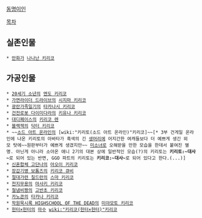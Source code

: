 [[동명이인]]

[[목차]]

== 실존인물 ==
 * [[만화가]] [[나나난 키리코]]

== 가공인물 ==
 * [[20세기 소년]]의 [[엔도 키리코]]
 * [[가면라이더 드라이브]]의 [[시지마 키리코]] 
 * [[광란가족일기]]의 [[타카나시 키리코]]
 * [[건전로봇 다이미다라]]의 [[키유나 키리코]]
 * [[대디페이스]]의 [[키리코 렌]]
 * [[블랙잭]]의 [[닥터 키리코]]
 * ~~[[소드 아트 온라인]]의 [wiki:"키리토(소드 아트 온라인)"키리코]~~[* 3부 건게일 온라인에 나온 키리토의 아바타가 흑색의 긴 [[생머리]]에 어지간한 여캐들보다 더 예쁘게 생긴 외모 탓에~~원판부터가 예쁘게 생겼지만~~ [[미소녀]]로 오해받을 만한 모습을 한데서 붙여진 별명. 아닌게 아니라 소아온 애니 2기의 대본 상에 일반적인 모습(?)의 키리토는 '''키리토:~대사~'''로 되어 있는 반면, GGO 파트의 키리토는 '''키리코:~대사~'''로 되어 있다고 한다.(...)]
 * [[신혼합체 고단나]]의 [[아오이 키리코]] 
 * [[장갑기병 보톰즈]]의 [[키리코 큐비]]
 * [[절대가련 칠드런]]의 [[스마 키리코]]
 * [[천지무용]]의 [[마사키 키리코]]
 * [[철냄비짱]]의 [[고반초 키리코]]
 * [[카노콘]]의 [[타카나 키리코]]
 * [[학원묵시록 HIGHSCHOOL OF THE DEAD]]의 [[미야모토 키리코]]
 * [[헌터×헌터]]의 [[마수]] [[wiki:"키리코(헌터×헌터)"키리코]]
